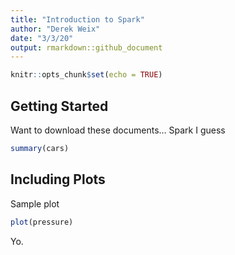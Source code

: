 ```yaml
---
title: "Introduction to Spark"
author: "Derek Weix"
date: "3/3/20"
output: rmarkdown::github_document
---
```


```r
knitr::opts_chunk$set(echo = TRUE)
```

## Getting Started

Want to download these documents... Spark I guess

```r
summary(cars)
```

## Including Plots

Sample plot

```r
plot(pressure)
```

Yo.
